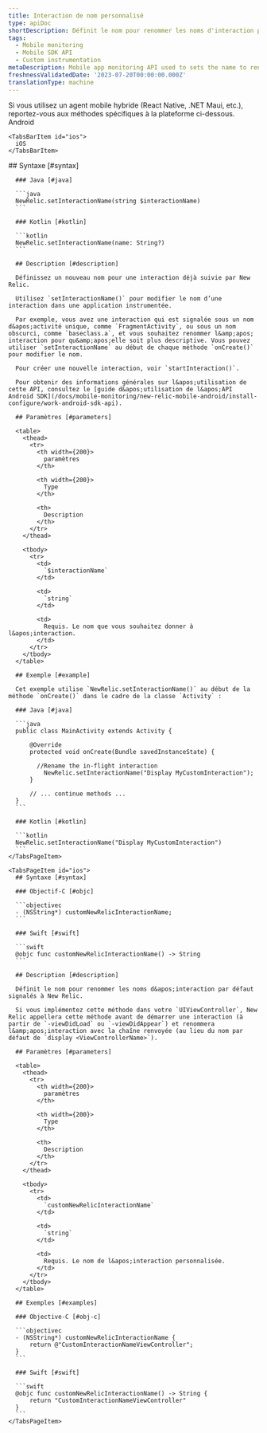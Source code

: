 ```yaml
---
title: Interaction de nom personnalisé
type: apiDoc
shortDescription: Définit le nom pour renommer les noms d'interaction par défaut signalés à New Relic.
tags:
  - Mobile monitoring
  - Mobile SDK API
  - Custom instrumentation
metaDescription: Mobile app monitoring API used to sets the name to rename default interaction names reported to New Relic.
freshnessValidatedDate: '2023-07-20T00:00:00.000Z'
translationType: machine
---
```


<Callout variant="important">
  Si vous utilisez un agent mobile hybride (React Native, .NET Maui, etc.), reportez-vous aux méthodes spécifiques à la plateforme ci-dessous.
</Callout>

<Tabs>
  <TabsBar>
    <TabsBarItem id="android">
      Android
    </TabsBarItem>

    <TabsBarItem id="ios">
      iOS
    </TabsBarItem>
  </TabsBar>

  <TabsPages>
    <TabsPageItem id="android">
      ## Syntaxe [#syntax]

      ### Java [#java]

      ```java
      NewRelic.setInteractionName(string $interactionName)
      ```

      ### Kotlin [#kotlin]

      ```kotlin
      NewRelic.setInteractionName(name: String?)
      ```

      ## Description [#description]

      Définissez un nouveau nom pour une interaction déjà suivie par New Relic.

      Utilisez `setInteractionName()` pour modifier le nom d’une interaction dans une application instrumentée.

      Par exemple, vous avez une interaction qui est signalée sous un nom d&apos;activité unique, comme `FragmentActivity`, ou sous un nom obscurci, comme `baseclass.a`, et vous souhaitez renommer l&amp;apos; interaction pour qu&amp;apos;elle soit plus descriptive. Vous pouvez utiliser `setInteractionName` au début de chaque méthode `onCreate()` pour modifier le nom.

      Pour créer une nouvelle interaction, voir `startInteraction()`.

      Pour obtenir des informations générales sur l&apos;utilisation de cette API, consultez le [guide d&apos;utilisation de l&apos;API Android SDK](/docs/mobile-monitoring/new-relic-mobile-android/install-configure/work-android-sdk-api).

      ## Paramètres [#parameters]

      <table>
        <thead>
          <tr>
            <th width={200}>
              paramètres
            </th>

            <th width={200}>
              Type
            </th>

            <th>
              Description
            </th>
          </tr>
        </thead>

        <tbody>
          <tr>
            <td>
              `$interactionName`
            </td>

            <td>
              `string`
            </td>

            <td>
              Requis. Le nom que vous souhaitez donner à l&apos;interaction.
            </td>
          </tr>
        </tbody>
      </table>

      ## Exemple [#example]

      Cet exemple utilise `NewRelic.setInteractionName()` au début de la méthode `onCreate()` dans le cadre de la classe `Activity` :

      ### Java [#java]

      ```java
      public class MainActivity extends Activity {

          @Override
          protected void onCreate(Bundle savedInstanceState) {

            //Rename the in-flight interaction
              NewRelic.setInteractionName("Display MyCustomInteraction");
          }

          // ... continue methods ...
      }
      ```

      ### Kotlin [#kotlin]

      ```kotlin
      NewRelic.setInteractionName("Display MyCustomInteraction")
      ```
    </TabsPageItem>

    <TabsPageItem id="ios">
      ## Syntaxe [#syntax]

      ### Objectif-C [#objc]

      ```objectivec
      - (NSString*) customNewRelicInteractionName;
      ```

      ### Swift [#swift]

      ```swift
      @objc func customNewRelicInteractionName() -> String
      ```

      ## Description [#description]

      Définit le nom pour renommer les noms d&apos;interaction par défaut signalés à New Relic.

      Si vous implémentez cette méthode dans votre `UIViewController`, New Relic appellera cette méthode avant de démarrer une interaction (à partir de `-viewDidLoad` ou `-viewDidAppear`) et renommera l&amp;apos;interaction avec la chaîne renvoyée (au lieu du nom par défaut de `display <ViewControllerName>`).

      ## Paramètres [#parameters]

      <table>
        <thead>
          <tr>
            <th width={200}>
              paramètres
            </th>

            <th width={200}>
              Type
            </th>

            <th>
              Description
            </th>
          </tr>
        </thead>

        <tbody>
          <tr>
            <td>
              `customNewRelicInteractionName`
            </td>

            <td>
              `string`
            </td>

            <td>
              Requis. Le nom de l&apos;interaction personnalisée.
            </td>
          </tr>
        </tbody>
      </table>

      ## Exemples [#examples]

      ### Objective-C [#obj-c]

      ```objectivec
      - (NSString*) customNewRelicInteractionName {
          return @"CustomInteractionNameViewController";
      }
      ```

      ### Swift [#swift]

      ```swift
      @objc func customNewRelicInteractionName() -> String {
          return "CustomInteractionNameViewController"
      }
      ```
    </TabsPageItem>
  </TabsPages>
</Tabs>